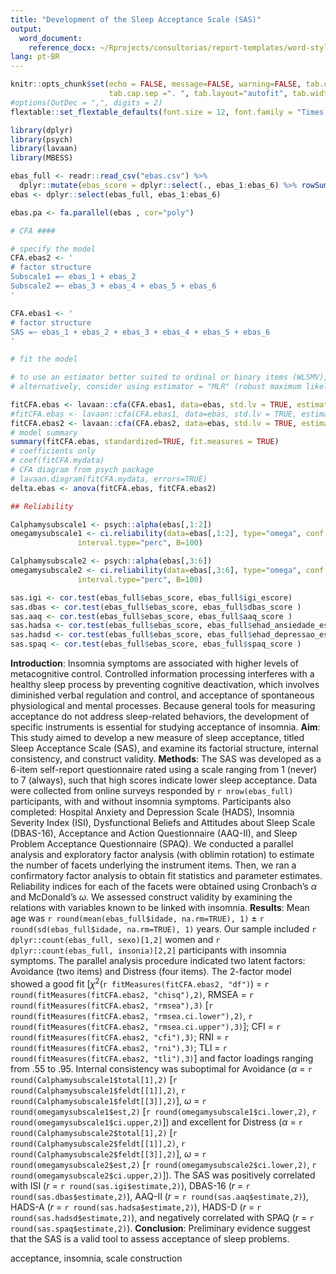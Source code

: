```yaml
---
title: "Development of the Sleep Acceptance Scale (SAS)"
output:
  word_document:
    reference_docx: ~/Rprojects/consultorias/report-templates/word-styles-reference-01.docx
lang: pt-BR
---
```


```r
knitr::opts_chunk$set(echo = FALSE, message=FALSE, warning=FALSE, tab.cap.pre="Tabela ",
                      tab.cap.sep =". ", tab.layout="autofit", tab.width=0.8)
#options(OutDec = ",", digits = 2)
flextable::set_flextable_defaults(font.size = 12, font.family = "Times New Roman")

library(dplyr)
library(psych)
library(lavaan)
library(MBESS)
```

```r
ebas_full <- readr::read_csv("ebas.csv") %>% 
  dplyr::mutate(ebas_score = dplyr::select(., ebas_1:ebas_6) %>% rowSums())
ebas <- dplyr::select(ebas_full, ebas_1:ebas_6)
```

```r
ebas.pa <- fa.parallel(ebas , cor="poly")
```

```r
# CFA ####

# specify the model
CFA.ebas2 <- '
# factor structure
Subscale1 =~ ebas_1 + ebas_2
Subscale2 =~ ebas_3 + ebas_4 + ebas_5 + ebas_6
'

CFA.ebas1 <- '
# factor structure
SAS =~ ebas_1 + ebas_2 + ebas_3 + ebas_4 + ebas_5 + ebas_6
'

# fit the model

# to use an estimator better suited to ordinal or binary items (WLSMV), use "ordered" specification as here: http://lavaan.ugent.be/tutorial/cat.html)
# alternatively, consider using estimator = "MLR" (robust maximum likelihood) for ordinal items with e.g. 7-point response scales

fitCFA.ebas <- lavaan::cfa(CFA.ebas1, data=ebas, std.lv = TRUE, estimator = 'DWLS', ordered = TRUE)
#fitCFA.ebas <- lavaan::cfa(CFA.ebas1, data=ebas, std.lv = TRUE, estimator = 'MLR')
fitCFA.ebas2 <- lavaan::cfa(CFA.ebas2, data=ebas, std.lv = TRUE, estimator = 'DWLS', ordered = TRUE)
# model summary
summary(fitCFA.ebas, standardized=TRUE, fit.measures = TRUE)
# coefficients only
# coef(fitCFA.mydata)
# CFA diagram from psych package
# lavaan.diagram(fitCFA.mydata, errors=TRUE)
delta.ebas <- anova(fitCFA.ebas, fitCFA.ebas2)

## Reliability

Calphamysubscale1 <- psych::alpha(ebas[,1:2]) 
omegamysubscale1 <- ci.reliability(data=ebas[,1:2], type="omega", conf.level = 0.95,
               interval.type="perc", B=100)

Calphamysubscale2 <- psych::alpha(ebas[,3:6]) 
omegamysubscale2 <- ci.reliability(data=ebas[,3:6], type="omega", conf.level = 0.95,
               interval.type="perc", B=100)
```

```r
sas.igi <- cor.test(ebas_full$ebas_score, ebas_full$igi_escore)
sas.dbas <- cor.test(ebas_full$ebas_score, ebas_full$dbas_score )
sas.aaq <- cor.test(ebas_full$ebas_score, ebas_full$aaq_score )
sas.hadsa <- cor.test(ebas_full$ebas_score, ebas_full$ehad_ansiedade_escore )
sas.hadsd <- cor.test(ebas_full$ebas_score, ebas_full$ehad_depressao_escore )
sas.spaq <- cor.test(ebas_full$ebas_score, ebas_full$spaq_score )
```


**Introduction**: Insomnia symptoms are associated with higher levels of metacognitive control. Controlled information processing interferes with a healthy sleep process by preventing cognitive deactivation, which involves diminished verbal regulation and control, and acceptance of spontaneous physiological and mental processes. Because general tools for measuring acceptance do not address sleep-related behaviors, the development of specific instruments is essential for studying acceptance of insomnia. **Aim**: This study aimed to develop a new measure of sleep acceptance, titled Sleep Acceptance Scale (SAS), and examine its factorial structure, internal consistency, and construct validity. **Methods**: The SAS was developed as a 6-item self-report questionnaire rated using a scale ranging from 1 (never) to 7 (always), such that high scores indicate lower sleep acceptance. Data were collected from online surveys responded by `r nrow(ebas_full)` participants, with and without insomnia symptoms. Participants also completed: Hospital Anxiety and Depression Scale (HADS), Insomnia Severity Index (ISI), Dysfunctional Beliefs and Attitudes about Sleep Scale (DBAS-16), Acceptance and Action Questionnaire (AAQ-II), and Sleep Problem Acceptance Questionnaire (SPAQ). We conducted a parallel analysis and exploratory factor analysis (with oblimin rotation) to estimate the number of facets underlying the instrument items. Then, we ran a confirmatory factor analysis to obtain fit statistics and parameter estimates. Reliability indices for each of the facets were obtained using Cronbach’s $\alpha$ and McDonald’s $\omega$. We assessed construct validity by examining the relations with variables known to be linked with insomnia. **Results**: Mean age was `r round(mean(ebas_full$idade, na.rm=TRUE), 1)` $\pm$ `r round(sd(ebas_full$idade, na.rm=TRUE), 1)` years. Our sample included `r dplyr::count(ebas_full, sexo)[1,2]` women and `r dplyr::count(ebas_full, insonia)[2,2]` participants with insomnia symptoms. The parallel analysis procedure indicated two latent factors: Avoidance (two items) and Distress (four items). The 2-factor model showed a good fit [$\chi^2$(`r fitMeasures(fitCFA.ebas2, "df")`) = `r round(fitMeasures(fitCFA.ebas2, "chisq"),2)`, RMSEA = `r round(fitMeasures(fitCFA.ebas2, "rmsea"),3)` [`r round(fitMeasures(fitCFA.ebas2, "rmsea.ci.lower"),2)`, `r round(fitMeasures(fitCFA.ebas2, "rmsea.ci.upper"),3)`]; CFI = `r round(fitMeasures(fitCFA.ebas2, "cfi"),3)`; RNI = `r round(fitMeasures(fitCFA.ebas2, "rni"),3)`; TLI = `r round(fitMeasures(fitCFA.ebas2, "tli"),3)`] and factor loadings ranging from .55 to .95. Internal consistency was suboptimal for Avoidance ($\alpha$ = `r round(Calphamysubscale1$total[1],2)` [`r round(Calphamysubscale1$feldt[[1]],2)`, `r round(Calphamysubscale1$feldt[[3]],2)`], $\omega$ = `r round(omegamysubscale1$est,2)` [`r round(omegamysubscale1$ci.lower,2)`, `r round(omegamysubscale1$ci.upper,2)`]) and excellent for Distress ($\alpha$ = `r round(Calphamysubscale2$total[1],2)` [`r round(Calphamysubscale2$feldt[[1]],2)`, `r round(Calphamysubscale2$feldt[[3]],2)`], $\omega$ = `r round(omegamysubscale2$est,2)` [`r round(omegamysubscale2$ci.lower,2)`, `r round(omegamysubscale2$ci.upper,2)`]). The SAS was positively correlated with ISI (*r* = `r round(sas.igi$estimate,2)`), DBAS-16 (*r* = `r round(sas.dbas$estimate,2)`), AAQ-II (*r* = `r round(sas.aaq$estimate,2)`), HADS-A (*r* = `r round(sas.hadsa$estimate,2)`), HADS-D (*r* = `r round(sas.hadsd$estimate,2)`), and negatively correlated with SPAQ (*r* = `r round(sas.spaq$estimate,2)`). **Conclusion**: Preliminary evidence suggest that the SAS is a valid tool to assess acceptance of sleep problems.

acceptance, insomnia, scale construction